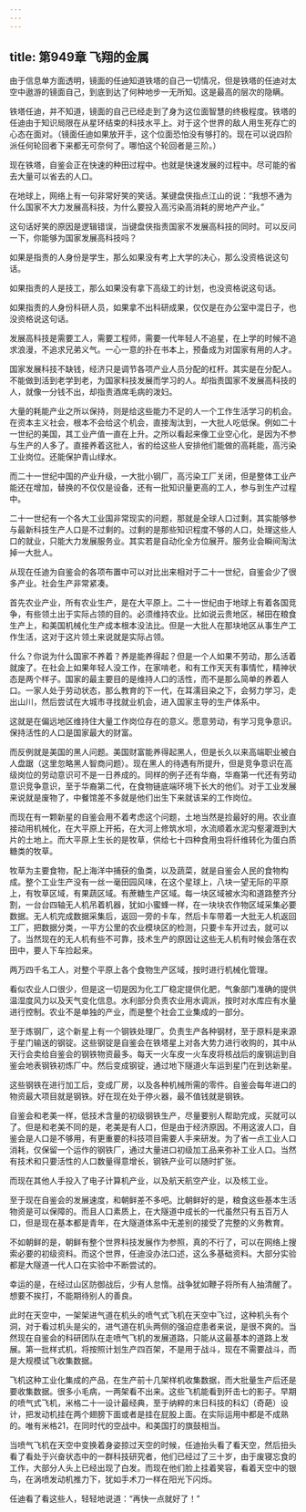 ```yaml
---
---
---
```

title: 第949章 飞翔的金属
---



由于信息单方面透明，镜面的任迪知道铁塔的自己一切情况，但是铁塔的任迪对太空中遨游的镜面自己，到底到达了何种地步一无所知。这是最高的层次的隐瞒。

铁塔任迪，并不知道，镜面的自己已经走到了身为这位面智慧的终极程度。铁塔的任迪由于知识局限在从星环结束的科技水平上。对于这个世界的敌人用生死存亡的心态在面对。（镜面任迪如果放开手，这个位面恐怕没有够打的。现在可以说四阶派任何轮回者下来都无可奈何了。哪怕这个轮回者是三阶。）

现在铁塔，自鉴会正在快速的种田过程中。也就是快速发展的过程中。尽可能的省去大量可以省去的人口。

在地球上，网络上有一句非常好笑的笑话。某键盘侠指点江山的说：“我想不通为什么国家不大力发展高科技，为什么要投入高污染高消耗的房地产产业。”

这句话好笑的原因是逻辑错误，当键盘侠指责国家不发展高科技的同时。可以反问一下，你能够为国家发展高科技吗？

如果是指责的人身份是学生，那么如果没有考上大学的决心，那么没资格说这句话。

如果指责的人是技工，那么如果没有拿下高级工的计划，也没资格说这句话。

如果指责的人身份科研人员，如果拿不出科研成果，仅仅是在办公室中混日子，也没资格说这句话。

发展高科技是需要工人，需要工程师，需要一代年轻人不追星，在上学的时候不追求浪漫，不追求兄弟义气。一心一意的扑在书本上，预备成为对国家有用的人才。

国家发展科技不缺钱，经济只是调节各项产业人员分配的杠杆。其实是在分配人。不能做到活到老学到老，为国家科技发展而学习的人。却指责国家不发展高科技的人，就像一分钱不出，却指责酒席毛病的泼妇。

大量的耗能产业之所以保持，则是给这些能力不足的人一个工作生活学习的机会。在资本主义社会，根本不会给这个机会，直接淘汰到，一大批人吃低保。例如二十一世纪的美国，其工业产值一直在上升。之所以看起来像工业空心化，是因为不参与生产的人多了。直接养着这批人，省的给这些人安排他们能做的高耗能，高污染工业岗位。还能保护青山绿水。

而二十一世纪中国的产业升级，一大批小钢厂，高污染工厂关闭，但是整体工业产能还在增加，替换的不仅仅是设备，还有一批知识量更高的工人，参与到生产过程中。

二十一世纪有一个各大工业国非常现实的问题，那就是全球人口过剩，其实能够参与最新科技生产人口是不过剩的。过剩的是那些知识程度不够的人口，处理这些人口的就业，只能大力发展服务业。其实若是自动化全方位展开。服务业会瞬间淘汰掉一大批人。

从现在任迪为自鉴会的各项布置中可以对比出来相对于二十一世纪，自鉴会少了很多产业。社会生产非常紧凑。

首先农业产业，所有农业生产，是在大平原上。二十一世纪由于地球上有着各国竞争，有些领土出于实际占领的目的。必须维持农业。比如说云贵地区，梯田在粮食生产上，和美国机械化生产成本根本没法比。但是一大批人在那块地区从事生产工作生活，这对于这片领土来说就是实际占领。

什么？你说为什么国家不养着？养是能养得起？但是一个人如果不劳动，那么活着就废了。在社会上如果年轻人没工作，在家啃老，和有工作天天有事情忙，精神状态是两个样子。国家的最主要目的是维持人口的活性，而不是那么简单的养着人口。一家人处于劳动状态，那么教育的下一代，在耳濡目染之下，会努力学习，走出山川，然后尝试在大城市寻找就业机会，进入国家主导的生产体系中。

这就是在偏远地区维持住大量工作岗位存在的意义。愿意劳动，有学习竞争意识。保持活性的人口是国家最大的财富。

而反例就是美国的黑人问题。美国财富能养得起黑人，但是长久以来高端职业被白人盘踞（这里忽略黑人智商问题）。现在黑人的待遇有所提升，但是竞争意识在高级岗位的劳动意识可不是一日养成的。同样的例子还有华裔，华裔第一代还有劳动意识竞争意识，至于华裔第二代，在食物链底端环境下长大的他们。对于工业发展来说就是废物了，中餐馆差不多就是他们出生下来就该呆的工作岗位。

而现在有一颗新星的自鉴会用不着考虑这个问题，土地当然是捡最好的用。农业直接动用机械化，在大平原上开拓，在大河上修筑水坝，水流顺着水泥沟壑灌溉到大片的土地上。而大平原上生长的是牧草，供给七十四种食用虫将纤维转化为蛋白质糖类的牧草。

牧草为主要食物，配上海洋中捕获的鱼类，以及蔬菜，就是自鉴会人民的食物构成。整个工业生产没有一丝一毫田园风味，在这个星球上，八块一望无际的平原上，有牧草区域，有果蔬区域。有蔗糖生产区域。每一块区域被水沟和道路整齐分割，一台台四轴无人机吊着机器，犹如小蜜蜂一样，在一块块农作物区域采集必要数据。无人机完成数据采集后，返回一旁的卡车，然后卡车带着一大批无人机返回工厂，把数据分类，一平方公里的农业模块区的检测，只要卡车开过去，就可以了。当然现在的无人机有些不可靠，技术生产的原因让这些无人机有时候会落在农田中，要人下车捡起来。

两万四千名工人，对整个平原上各个食物生产区域，按时进行机械化管理。

看似农业人口很少，但是这一切是因为化工厂稳定提供化肥，气象部门准确的提供温湿度风力以及天气变化信息。水利部分负责农业用水调派，按时对水库应有水量进行控制。农业不是单独的产业，而是整个社会工业集成的一部分。

至于炼钢厂，这个新星上有一个钢铁处理厂。负责生产各种钢材，至于原料是来源于星门输送的钢锭。这些钢锭是自鉴会在铁塔星上对各大势力进行收购的，其中从天行会卖给自鉴会的钢铁物资最多。每天一火车皮一火车皮将核战后的废钢运到自鉴会地表钢铁初炼厂中。然后变成钢锭，通过地下隧道火车运到星门在到达新星。

这些钢铁在进行加工后，变成厂房，以及各种机械所需的零件。自鉴会每年进口的物资最大项目就是钢铁。好在现在处于停火器，最不值钱就是钢铁。

自鉴会和老美一样，低技术含量的初级钢铁生产，尽量要别人帮助完成，买就可以了。但是和老美不同的是，老美是有人口，但是由于经济原因。不用这波人口，自鉴会是人口是不够用，有更重要的科技项目需要人手来研发。为了省一点工业人口消耗，仅保留一个运作的钢铁厂，通过大量进口初级加工品来弥补工业人口。当然有技术和只要活性的人口数量得意增长，钢铁产业可以随时扩张。

而现在其他人手投入了电子计算机产业，以及航天航空产业，以及核工业。

至于现在自鉴会的发展速度，和朝鲜差不多吧。比朝鲜好的是，粮食这些基本生活物资是可以保障的。而且人口素质上，在大隧道中成长的一代虽然只有五百万人口，但是现在基本都是青年，在大隧道体系中无差别的接受了完整的义务教育。

不如朝鲜的是，朝鲜有整个世界科技发展作为参照，真的不行了，可以在网络上搜索必要的初级资料。而这个世界，任迪没办法口述，这么多基础资料。大部分实验都是大隧道一代人口在实验中不断尝试的。

幸运的是，在经过山区防御战后，少有人怠惰。战争犹如鞭子将所有人抽清醒了。想要不挨打，不能期待别人的善良。

此时在天空中，一架架进气道在机头的喷气式飞机在天空中飞过，这种机头有个洞，对于看过机头是尖的，进气道在机头两侧的强迫症患者来说，是很不爽的。当然现在自鉴会的科研团队在走喷气飞机的发展道路，只能从这最基本的道路上发展。第一批样式机，将按照计划生产四百架，不是用于战斗，现在不需要战斗，而是大规模试飞收集数据。

飞机这种工业化集成的产品，在生产前十几架样机收集数据，而大批量生产后还是要收集数据。很多小毛病，一两架看不出来。这些飞机能看到歼击七的影子。早期的喷气式飞机，米格二十一设计最经典，至于纳粹的末日科技的科幻（奇葩）设计，把发动机挂在两个翅膀下面或者是挂在屁股上面。在实际运用中都是不成熟的。唯有米格21，在同时代的空战中。和美国打的旗鼓相当。

当喷气飞机在天空中变换着身姿掠过天空的时候，任迪抬头看了看天空，然后扭头看了看处于兴奋状态中的一群科技研究者，他们已经过了三十岁，由于废寝忘食的工作，大部分人头上已经出现了白发。而现在他们脸上挂着笑容，看着天空中的银鸟，在涡喷发动机推力下，犹如手术刀一样在阳光下闪烁。

任迪看了看这些人，轻轻地说道：“再快一点就好了！”